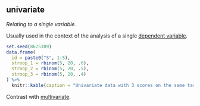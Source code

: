 ## univariate

<dfn>Relating to a single variable.</dfn>

Usually used in the context of the analysis of a single [dependent variable](d.html#dependent-variable).

```r
set.seed(8675309)
data.frame(
  id = paste0("S", 1:5),
  stroop_1 = rbinom(5, 20, .6),
  stroop_2 = rbinom(5, 20, .5),
  stroop_3 = rbinom(5, 20, .4)
) %>%
  knitr::kable(caption = "Univariate data with 3 scores on the same task per person")
```

Contrast with [multivariate](m.html#multivariate).
